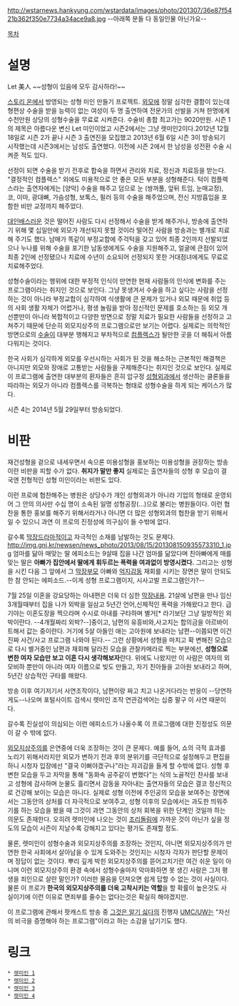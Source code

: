 http://wstarnews.hankyung.com/wstardata/images/photo/201307/36e87f5421b362f350e7734a34ace9a8.jpg
--아래쪽 분들 다 동일인물 아닌가요--

[[목차]]
= 설명 =
Let 美人
~~성형이 있음에 모두 감사하라!~~

[[스토리 온]]에서 방영되는 성형 미인 만들기 프로젝트. [[외모]]에 정말 심각한 결함이 있는데 형편상 수술을 받을 능력이 없는 여성이 두 명 출연하여 전문가의 선발을 거쳐 한명에게 수천만원 상당의 성형수술을 무료로 시켜준다. 수술비 총합 최고가는 9020만원. 시즌 1의 제목은 아름다운 변신 Let 미인이었고 시즌2에서는 그냥 렛미인2이다.2012년 12월 18일로 시즌 2가 끝나 시즌 3 출연진을 모집했고 2013년 6월 6일 시즌 3이 방송되기 시작했는데 시즌3에서는 남성도 출연했다. 이전에 시즌 2에서 한 남성을 성전환 수술 시켜준 적도 있다. 

선정이 되면 수술을 받기 전후로 합숙을 하면서 관리와 치료, 정신과 치료등을 받는다. "결정적인 컴플렉스" 외에도 미용적으로 안 좋은 모든 부분을 성형해준다. 턱이 컴플렉스라는 출연자에게는 [양악] 수술을 해주고 덤으로 눈 (쌍꺼풀, 앞뒤 트임, 눈매교정), 코, 이마, 광대뼈, 가슴성형, 보톡스, 필러 등의 수술을 해주었으며, 전신 지방흡입을 포함한 비만 교정까지 해주었다.

[[대인배]]스러운 것은 떨어진 사람도 다시 선정해서 수술을 받게 해주거나, 방송에 출연하기 위해 몇 십일만에 외모가 개선되지 못할 것이라 떨어진 사람을 방송과는 별개로 치료해 주기도 했다. 남매가 똑같이 부정교합에 주걱턱을 갖고 있어 최종 2인까지 선발되었으나 누나를 위해 수술을 포기한 남동생에게도 수술을 지원해주고, 얼굴에 큰점이 있어 최종 2인에 선정됐으나 치료에 수년이 소요되어 선정되지 못한 거대점녀에게도 무료로 치료해주었다.

성형수술이라는 행위에 대한 부정적 인식이 만연한 현재 사람들의 인식에 변화를 주는 프로그램이라는 취지인 것으로 보인다. 그냥 못생겨서 수술을 하고 싶다는 사람을 선정하는 것이 아니라 부정교합이 심각하여 식생활에 큰 문제가 있거나 외모 때문에 취업 등의 사회 생활 자체가 어렵거나, 평생 놀림을 받아 정신적인 문제를 호소하는 등 외모 개선뿐만이 아니라 복합적이고 다양한 방면으로 정말 치료가 필요한 사람들을 선정하고 고쳐주기 때문에 단순히 외모지상주의 프로그램으로만 보기는 어렵다. 실제로는 의학적인 방면으로의 [[수술]]이 대부분 행해지고 부차적으로 [[컴플렉스]]가 될만한 곳을 더 해줘서 아름다워지는 것이다.

한국 사회가 심각하게 외모를 우선시하는 사회가 된 것을 해소하는 근본적인 해결책은 아니지만 외모와 장애로 고통받는 사람들을 구제해준다는 취지인 것으로 보인다. 실제로 이 프로그램에 출연한 대부분의 환자들은 흔히 압구정 [[성형외과]]에서 생산하는 클론들을 따라하는 외모가 아니라 컴플렉스를 극복하는 형태로 성형수술을 하게 되는 케이스가 많다.

시즌 4는 2014년 5월 29일부터 방송되었다. 

= 비판 =
재건성형을 겉으로 내세우면서 속으론 미용성형을 홍보하는 미용성형을 권장하는 방송이란 비판을 피할 수가 없다. '''취지가 말만 좋지''' 실제로는 출연자들의 성형 후 모습이 결국엔 전형적인 성형 미인이라는 비판도 있다.

이런 프로에 협찬해주는 병원은 상당수가 개인 성형외과가 아니라 기업의 형태로 운영되어 그 안의 의사만 수십 명이 소속된 일명 성형공장(...)으로 불리는 병원들이다. 이런 협찬을 통한 홍보를 해주기 위해서라거나 아니면 더 많은 성형외과의 협찬을 받기 위해서일 수 있으니 과연 이 프로의 진정성에 의구심이 들 수밖에 없다. 

갈수록 [[막장드라마]]적이고 자극적인 소재를 남발하는 것도 문제다.
http://img.gnj.kr/newsen/news_photo/2013/08/15/201308150935573310_1.jpg
엄마를 닮아 매맞는 딸 에피소드는 9살때 집을 나간 엄마를 닮았다며 친아빠에게 매를 맞는 딸은 '''아빠가 집안에서 딸에게 휘두르는 폭력을 여과없이 방영시켰다.''' 그리고는 성형을 시킨 다음 그 앞에서 그 [[막장부모]] 아빠와 [[억지감동]] 재회를 시키는 장면은 말이 안되도 한 참 안되는 에피소드.--이게 성형 프로그램이지, 시사고발 프로그램인가?--

7월 25일 이혼을 강요당하는 아내편은 더욱 더 심한 [[막장]]내용. 21살에 남편을 만나 임신 3개월때부터 집을 나가 외박을 일삼고 5년간 언어,신체적인 폭력을 가해왔다고 한다. 급기야는 이혼도장을 찍으라며 수시로 아내를 구타하며 별거[* 라기보단 그냥 일방적인 외박이란다. --4개월짜리 외박?--]중이고, 남편의 유흥비와,사고치는 합의금을 아르바이트해서 값는 중이란다. 거기에 5살 아들인 애는 고아원에 보내라는 남편--이쯤되면 이건 진짜 사건/사고 프로그램 나와야 된다.--
그런 상황에서 성형을 마치고 확 변해진 모습으로 다시 별거중인 남편과 재회해 달라진 모습을 관찰카메라로 찍는 부분에선, '''성형으로 변한 여자 모습만 보고 이혼 다시 생각해보자'''란다. 위에도 나왔지만 이 사람은 여자의 외모비하 뿐만이 아니라 여자 이름으로 빚도 만들고, 자기 친아들을 고아원 보내라고 하며, 5년간 상습적인 구타를 해왔다.

방송 이후 여기저기서 사연조작이다, 남편이랑 짜고 치고 나온거다라는 반응이 --당연하게도--나오며 포털사이트 검색시 렛미인 조작 연관검색어는 십중 팔구 이 사연 때문이다.

갈수록 진실성이 의심되는 이런 에피소드가 나올수록 이 프로그램에 대한 진정성도 의문이 갈 수 밖에 없다.

[[외모지상주의]]를 은연중에 더욱 조장하는 것이 큰 문제다. 예를 들어, 쇼의 극적 효과를 노리기 위해서라지만 외모가 변하기 전과 후의 분위기를 극단적으로 설정해두고 편집을 하니 시청자 입장에선 "결국 이뻐야겠구나"라는 자괴감을 들게 할 수밖에 없다. 성형 후 변한 모습을 두고 자막을 통해 "동화속 공주같이 변했다"는 식의 노골적인 찬사를 보내고 성형에 감사하며 눈물도 흘리면서 감동을 자아내는 출연자들의 모습은 결코 정신적으로 건강해 보이는 모습은 아니다. 실제로 성형 이전에 주인공의 모습을 보여주는 장면에서는 그동안의 상처를 더 자극적으로 보여주고, 성형 이후의 모습에서는 과도한 띄워주기를 하는 모습을 봤을 때 그것이 과연 그동안의 상처 회복을 위한 단계인 것일까 하는 의문도 존재한다. 오히려 렛미인에 나오는 것이 [[조리돌림]]에 가까운 것이 아닌가 싶을 정도의 모습이 시즌이 지날수록 강해지고 있다는 평가도 존재할 정도.

물론, 렛미인이 성형수술과 외모지상주의를 조장하는 것인지, 아니면 외모지상주의가 만연한 한국 사회에서 살아남을 수 있게 도와주는 것인지는 시청자 각자가 판단할 문제이며 정답이 없는 것이다. 뿌리 깊게 박힌 외모지상주의를 뜯어고치기란 여간 쉬운 일이 아니며 이런 외모지상주의 환경 속에서 성형수술마저 악마화하면 못 생긴 사람은 그저 평생을 죄인으로 살란 말인가? 이러한 물음을 던져오면 쉽게 답할 수 없는 것이 사실이다. 물론 이 프로가 '''한국의 외모지상주의를 더욱 고착시키는 역할'''을 할 확률이 높은것도 사실이기에 이런 이유로 면죄부를 줄수는 없다는것은 확실히 해야겠지만.

이 프로그램에 관해서 팟캐스트 방송 중 [[그것은 알기 싫다]]의 진행자 [[UMC/UW]]는 "자신의 비극을 증명해야 하는 프로그램"이라고 하는 소감을 남기기도 했다.

= 링크 =
 * [http://program.interest.me/storyon/letbeauty1/ 렛미인 1]
 * [http://program.interest.me/storyon/letbeauty2/ 렛미인 2]
 * [http://program.interest.me/storyon/letbeauty3/ 렛미인 3] 
 * [http://program.interest.me/storyon/letmein4/ 렛미인 4] 
